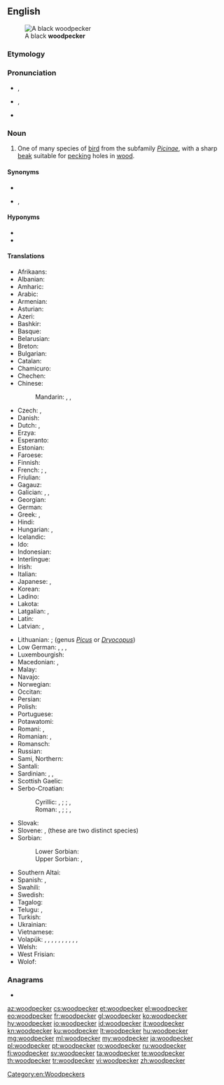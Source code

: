 ==English==
[[File:BlackWoods.jpg|thumb|A black '''woodpecker''']]

===Etymology===
{{compound|wood|pecker|lang=en}}

===Pronunciation===
* {{a|UK}} {{enPR|wo͝odʹpĕkər}}, {{IPA|/ˈwʊdpɛkə/|lang=en}}
* {{a|US}} {{enPR|wo͝odʹpĕ'kər}}, {{IPA|/ˈwʊdˌpɛkɚ/|lang=en}}
* {{hyphenation|wood|peck|er|lang=en}}

===Noun===
{{wikipedia}}
{{en-noun}}

# One of many species of [[bird]] from the subfamily ''[[Picinae]]'', with a sharp [[beak]] suitable for [[peck]]ing holes in [[wood]].

====Synonyms====
* {{l|en|picid}}
* {{l|en|speight}}, {{l|en|spight}}

====Hyponyms====
* {{l|en|flicker}}
* {{l|en|pileated woodpecker}}

====Translations====
{{trans-top|bird in Picinae}}
* Afrikaans: {{t|af|houtkapper}}
* Albanian: {{t|sq|qukapikorët}}
* Amharic: {{t|am|ግንደ ቆርቁር|sc=Ethi}}
* Arabic: {{t|ar|نَقَار اَلْخَشَب|m}}
* Armenian: {{t+|hy|փայտփորիկ}}
* Asturian: {{t|ast|picatueru|m}}
* Azeri: {{t+|az|ağacdələn}}
* Bashkir: {{t|ba|тумыртҡа|sc=Cyrl}}
* Basque: {{t|eu|piziformeak}}
* Belarusian: {{t|be|дзя́цел|m}}
* Breton: {{t|br|speged}}
* Bulgarian: {{t+|bg|кълва́ч|m}}
* Catalan: {{t|ca|picot|m}}
* Chamicuro: {{t|ccc|me'na}}
* Chechen: {{t|ce|хенакIур}}
* Chinese:
*: Mandarin: {{t+|cmn|鴷|tr=liè}}, {{t|cmn|啄木鳥|sc=Hani}}, {{t+|cmn|啄木鸟|tr=zhuómùniǎo|sc=Hani}}
* Czech: {{t+|cs|datel|m}}, {{t|cs|strakapoud|m}}
* Danish: {{t+|da|spætte}}
* Dutch: {{t+|nl|specht|m}}, {{t|nl|groene specht|m}}
* Erzya: {{t|myv|шекшата}}
* Esperanto: {{t|eo|pego}}
* Estonian: {{t+|et|rähn}}
* Faroese: {{t|fo|spæta|f}}
* Finnish: {{t+|fi|tikka}}
* French: {{t+|fr|pic|m}}; {{gloss|green woodpecker}} {{t+|fr|pic-vert|m}}, {{t+|fr|pivert|m}}
* Friulian: {{t|fur|pic}}
* Gagauz: {{t|gag|aaçkakan}}
* Galician: {{t|gl|peto|m}}, {{t|gl|picapau|m}}, {{t|gl|piquelo|m}}
* Georgian: {{t|ka|კოდალა|sc=Geor}}
* German: {{t+|de|Specht|m}}
* Greek: {{t+|el|δρυοκολάπτης|m}}, {{t|el|τρυποκάρυδος|m}}
* Hindi: {{t+|hi|हुदहुद|m}}
* Hungarian: {{t+|hu|harkály}}, {{t+|hu|fakopáncs}}
* Icelandic: {{t+|is|spæta|f}}
* Ido: {{t+|io|pego}}
* Indonesian: {{t+|id|burung pelatuk}}
* Interlingue: {{t|ie|pico}}
* Irish: {{t|ga|cnagaire}}
* Italian: {{t+|it|picchio|m}}
* Japanese: {{t+|ja|啄木鳥|tr=きつつき, kitsutsuki|sc=Jpan}}, {{t+|ja|キツツキ|tr=kitsutsuki|sc=Jpan}}
* Korean: {{t+|ko|딱따구리}}
* Ladino: {{t|lad|becalen|sc=Latn}}
* Lakota: {{t|lkt|čhaŋkátotola}}
* Latgalian: {{qualifier|genus ''[[Dendrocopos]]''}} {{t|ltg|dzeņs}}, {{qualifier|genus ''[[Picus]]'' or ''[[Dryocopus]]''}} {{t|ltg|dzylna|f}}
* Latin: {{t|la|picus|m}}
* Latvian: {{qualifier|genus ''Dendrocopos''}} {{t+|lv|dzenis|m}}, {{qualifier|genus ''[[Picus]]'' or ''[[Dryocopus]]''}} {{t|lv|dzilna|f}}
{{trans-mid}}
* Lithuanian: {{qualifier|genus ''[[Dendrocopos]]''}} {{t+|lt|genys|m}} ; (genus ''[[Picus]]'' or ''[[Dryocopus]]'') {{t+|lt|meleta|f}}
* Low German: {{t|nds|Holthacker|m}}, {{t|nds|Boomhacker|m}}, {{t|nds|Boombicker|m}}, {{t|nds|Boomlöper|m}}
* Luxembourgish: {{t|lb|Spiecht|m}}
* Macedonian: {{t|mk|клукајдрвец|m}}, {{t|mk|детел|m|sc=Cyrl}}
* Malay: {{t|ms|belatuk}}
* Navajo: {{t|nv|tsin yiłkaałii}}
* Norwegian: {{t|no|hakkespett|m}}
* Occitan: {{t|oc|picot|m}}
* Persian: {{t+|fa|دارکوب|tr=dârkub}}
* Polish: {{t+|pl|dzięcioł}}
* Portuguese: {{t+|pt|pica-pau|m}}
* Potawatomi: {{t|pot|babasé}}
* Romani: {{t|rom|chuplitari|m}}, {{t|rom|chuplitarka|f}}
* Romanian: {{t+|ro|ghionoaie|f}}, {{t+|ro|ciocănitoare|f}}
* Romansch: {{t|rm|pitgalain}}
* Russian: {{t+|ru|дя́тел|m}}
* Sami, Northern: {{t|se|čáihni}}
* Santali: {{t|sat|ᱮᱨᱮ|tr=ere|sc=Olck}}
* Sardinian: {{t|sc|biccalinna|f}}, {{t|sc|biccamuru|m}}, {{t|sc|biccamatta|f}}
* Scottish Gaelic: {{t|gd|snagan-daraich|m}}
* Serbo-Croatian:
*: Cyrillic: {{t|sh|детлић|m|sc=Cyrl}} {{qualifier|Ekavian}}, {{t|sh|дјетлић|m}} {{qualifier|Ijekavian}}; {{t|sh|жуна|f}}; {{t|sh|детао|n}} {{qualifier|Ekavian}}, {{t|sh|дјетао|n}} {{qualifier|Ijekavian}}
*: Roman: {{t+|sh|detlić|m}} {{qualifier|Ekavian}}, {{t+|sh|djetlić|m}} {{qualifier|Ijekavian}}; {{t+|sh|žuna|f}}; {{t+|sh|detao|n}} {{qualifier|Ekavian}}, {{t+|sh|djetao|n}} {{qualifier|Ijekavian}}
* Slovak: {{t|sk|ďateľ|m}}
* Slovene: {{t|sl|detel|m}}, {{t+|sl|žolna|f}} (these are two distinct species)
* Sorbian:
*: Lower Sorbian: {{t|dsb|źiśelc|m}}
*: Upper Sorbian: {{t|hsb|dypornak|m}}, {{t|hsb|dypak|m}}
* Southern Altai: {{t|alt|томуртка|tr=tomurtka}}
* Spanish: {{t+|es|pájaro carpintero|m}}, {{t+|es|pito|m}}
* Swahili: {{t|sw|kigong'ota}}
* Swedish: {{t+|sv|hackspett}}
* Tagalog: {{t|tl|tariktik}}
* Telugu: {{t+|te|వడ్రంగిపిట్ట}}, {{t+|te|మానుతొలుచుపిట్ట|sc=Telu}}
* Turkish: {{t+|tr|ağaçkakan}}
* Ukrainian: {{t+|uk|дя́тел|m}}
* Vietnamese: {{t|vi|chim gõ kiến}}
* Volapük: {{qualifier|♂♀}} {{t+|vo|pikit}}, {{qualifier|♂}} {{t|vo|hipikit}}, {{qualifier|♀}} {{t|vo|jipikit}}, {{qualifier|♂♀offspring}} {{t|vo|pikitül}}, {{qualifier|♂ offspring}} {{t|vo|hipikitül}}, {{qualifier|♀ offspring}} {{t|vo|jipikitül}}, {{qualifier|black ♂♀}} {{t+|vo|blägapikit}}, {{qualifier|green ♂♀}} {{t|vo|grünapikit}}, {{qualifier|green ♂♀}} {{t|vo|pikit grünik}}, {{qualifier|spotted ♂♀}} {{t|vo|vielapikit}}, {{qualifier|older term}} {{t|vo|pigit}}
* Welsh: {{t|cy|[[cnocell]] (y [[coed]])|f}}
* West Frisian: {{t|fy|spjocht}}
* Wolof: {{t|wo|[[ngorkaan]] li}}
{{trans-bottom}}

===Anagrams===
* {{l|en|peckerwood}}

[[Category:en:Woodpeckers]]

[[az:woodpecker]]
[[cs:woodpecker]]
[[et:woodpecker]]
[[el:woodpecker]]
[[eo:woodpecker]]
[[fr:woodpecker]]
[[gl:woodpecker]]
[[ko:woodpecker]]
[[hy:woodpecker]]
[[io:woodpecker]]
[[id:woodpecker]]
[[it:woodpecker]]
[[kn:woodpecker]]
[[ku:woodpecker]]
[[lt:woodpecker]]
[[hu:woodpecker]]
[[mg:woodpecker]]
[[ml:woodpecker]]
[[my:woodpecker]]
[[ja:woodpecker]]
[[pl:woodpecker]]
[[pt:woodpecker]]
[[ro:woodpecker]]
[[ru:woodpecker]]
[[fi:woodpecker]]
[[sv:woodpecker]]
[[ta:woodpecker]]
[[te:woodpecker]]
[[th:woodpecker]]
[[tr:woodpecker]]
[[vi:woodpecker]]
[[zh:woodpecker]]